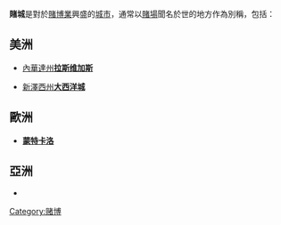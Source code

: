 '''賭城'''是對於[[賭博業|賭博業]]興盛的[[城市|城市]]，通常以[[賭場|賭場]]聞名於世的地方作為別稱，包括：

==美洲==
* {{USA}}[[內華達州|內華達州]]'''[[拉斯维加斯|拉斯维加斯]]'''
* {{USA}}[[新澤西州|新澤西州]]'''[[大西洋城|大西洋城]]'''

==歐洲==
* {{MCO}}'''[[蒙特卡洛|蒙特卡洛]]'''

==亞洲==
* '''{{MAC-CHN}}'''

{{disambig|D|Cat=二字地名消歧义}}

[[Category:赌博|Category:赌博]]